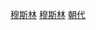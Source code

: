 {{Catnav|頁面分類|社会|政治|政治制度|政体|君主制}}
{{Catnav|頁面分類|社会|政治|朝代}}
{{Catnav|頁面分類|历史|各區域的歷史|亚洲历史|中东历史}}

[[Category:君主制|穆斯林]]
[[Category:朝代|穆斯林]]
[[Category:中東歷史|朝代]]
